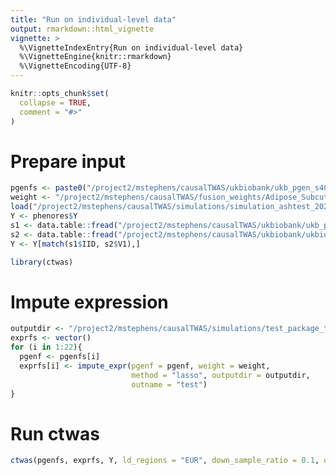 ```yaml
---
title: "Run on individual-level data"
output: rmarkdown::html_vignette
vignette: >
  %\VignetteIndexEntry{Run on individual-level data}
  %\VignetteEngine{knitr::rmarkdown}
  %\VignetteEncoding{UTF-8}
---
```


```r
knitr::opts_chunk$set(
  collapse = TRUE,
  comment = "#>"
)
```

# Prepare input

```r
pgenfs <- paste0("/project2/mstephens/causalTWAS/ukbiobank/ukb_pgen_s40.22/ukb_chr", 1:22, "_s40.22.pgen")
weight <- "/project2/mstephens/causalTWAS/fusion_weights/Adipose_Subcutaneous"
load("/project2/mstephens/causalTWAS/simulations/simulation_ashtest_20201001/simu_20201001-1-1-pheno.Rd")
Y <- phenores$Y
s1 <- data.table::fread("/project2/mstephens/causalTWAS/ukbiobank/ukb_pgen_s40.22/ukb_chr10_s40.22.psam")
s2 <- data.table::fread("/project2/mstephens/causalTWAS/ukbiobank/ukbiobank_samples_s40.22.txt")
Y <- Y[match(s1$IID, s2$V1),]
```


```r
library(ctwas)
```

# Impute expression
```r
outputdir <- "/project2/mstephens/causalTWAS/simulations/test_package_temp"
exprfs <- vector()
for (i in 1:22){
  pgenf <- pgenfs[i]
  exprfs[i] <- impute_expr(pgenf = pgenf, weight = weight,
                           method = "lasso", outputdir = outputdir,
                           outname = "test")
}
```

# Run ctwas 
```r
ctwas(pgenfs, exprfs, Y, ld_regions = "EUR", down_sample_ratio = 0.1, outputdir = outputdir, outname = "test")
```
